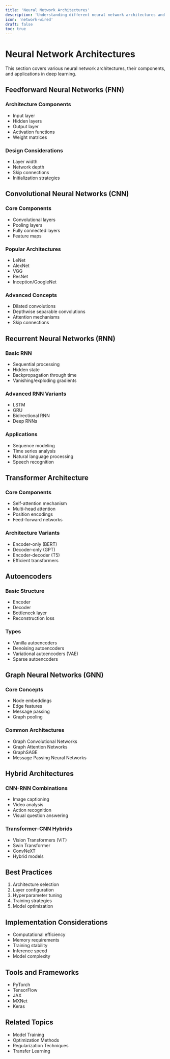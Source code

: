 ```yaml
---
title: 'Neural Network Architectures'
description: 'Understanding different neural network architectures and their applications'
icon: 'network-wired'
draft: false
toc: true
---
```


# Neural Network Architectures

This section covers various neural network architectures, their components, and applications in deep learning.

## Feedforward Neural Networks (FNN)

### Architecture Components
- Input layer
- Hidden layers
- Output layer
- Activation functions
- Weight matrices

### Design Considerations
- Layer width
- Network depth
- Skip connections
- Initialization strategies

## Convolutional Neural Networks (CNN)

### Core Components
- Convolutional layers
- Pooling layers
- Fully connected layers
- Feature maps

### Popular Architectures
- LeNet
- AlexNet
- VGG
- ResNet
- Inception/GoogleNet

### Advanced Concepts
- Dilated convolutions
- Depthwise separable convolutions
- Attention mechanisms
- Skip connections

## Recurrent Neural Networks (RNN)

### Basic RNN
- Sequential processing
- Hidden state
- Backpropagation through time
- Vanishing/exploding gradients

### Advanced RNN Variants
- LSTM
- GRU
- Bidirectional RNN
- Deep RNNs

### Applications
- Sequence modeling
- Time series analysis
- Natural language processing
- Speech recognition

## Transformer Architecture

### Core Components
- Self-attention mechanism
- Multi-head attention
- Position encodings
- Feed-forward networks

### Architecture Variants
- Encoder-only (BERT)
- Decoder-only (GPT)
- Encoder-decoder (T5)
- Efficient transformers

## Autoencoders

### Basic Structure
- Encoder
- Decoder
- Bottleneck layer
- Reconstruction loss

### Types
- Vanilla autoencoders
- Denoising autoencoders
- Variational autoencoders (VAE)
- Sparse autoencoders

## Graph Neural Networks (GNN)

### Core Concepts
- Node embeddings
- Edge features
- Message passing
- Graph pooling

### Common Architectures
- Graph Convolutional Networks
- Graph Attention Networks
- GraphSAGE
- Message Passing Neural Networks

## Hybrid Architectures

### CNN-RNN Combinations
- Image captioning
- Video analysis
- Action recognition
- Visual question answering

### Transformer-CNN Hybrids
- Vision Transformers (ViT)
- Swin Transformer
- ConvNeXT
- Hybrid models

## Best Practices

1. Architecture selection
2. Layer configuration
3. Hyperparameter tuning
4. Training strategies
5. Model optimization

## Implementation Considerations

- Computational efficiency
- Memory requirements
- Training stability
- Inference speed
- Model complexity

## Tools and Frameworks

- PyTorch
- TensorFlow
- JAX
- MXNet
- Keras

## Related Topics

- Model Training
- Optimization Methods
- Regularization Techniques
- Transfer Learning
